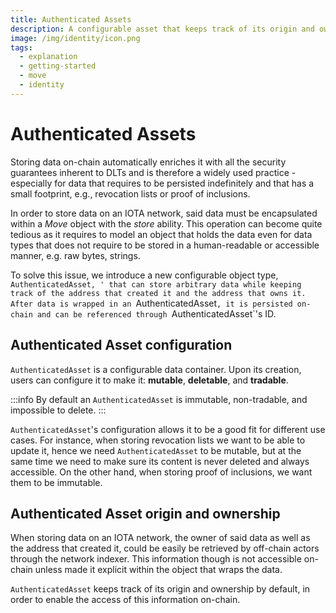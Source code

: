 ```yaml
---
title: Authenticated Assets
description: A configurable asset that keeps track of its origin and owner.
image: /img/identity/icon.png
tags:
  - explanation
  - getting-started
  - move
  - identity
---
```


# Authenticated Assets

Storing data on-chain automatically enriches it with all the security guarantees inherent to DLTs and is therefore
a widely used practice - especially for data that requires to be persisted indefinitely and that has a small footprint,
e.g., revocation lists or proof of inclusions.

In order to store data on an IOTA network, said data must be encapsulated within a _Move_ object with the _store_ ability.
This operation can become quite tedious as it requires to model an object that holds the data even for data types that does not 
require to be stored in a human-readable or accessible manner, e.g. raw bytes, strings.

To solve this issue, we introduce a new configurable object type, `AuthenticatedAsset, ' that can store arbitrary
data while keeping track of the address that created it and the address that owns it. After data is wrapped in an
`AuthenticatedAsset`, it is persisted on-chain and can be referenced through `AuthenticatedAsset`'s ID.

## Authenticated Asset configuration

`AuthenticatedAsset` is a configurable data container. Upon its creation, users can configure it to make it: **mutable**,
**deletable**, and **tradable**.

:::info
By default an `AuthenticatedAsset` is immutable, non-tradable, and impossible to delete.
:::

`AuthenticatedAsset`'s configuration allows it to be a good fit for different use cases. For instance, when storing revocation
lists we want to be able to update it, hence we need `AuthenticatedAsset` to be mutable, but at the same time we need to make
sure its content is never deleted and always accessible. 
On the other hand, when storing proof of inclusions, we want them to be immutable.

## Authenticated Asset origin and ownership

When storing data on an IOTA network, the owner of said data as well as the address that created it, could be easily be
retrieved by off-chain actors through the network indexer. This information though is not accessible on-chain unless made it
explicit within the object that wraps the data. 

`AuthenticatedAsset` keeps track of its origin and ownership by default, in order to enable the access of this information
on-chain.